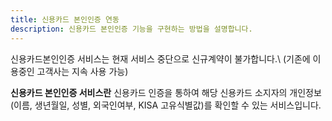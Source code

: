 ```yaml
---
title: 신용카드 본인인증 연동
description: 신용카드 본인인증 기능을 구현하는 방법을 설명합니다.
---
```



<Hint style="info">
신용카드본인인증 서비스는 현재 서비스 중단으로 신규계약이 불가합니다.\
(기존에 이용중인 고객사는 지속 사용 가능)

</Hint>

**신용카드 본인인증 서비스란** 신용카드 인증을 통하여 해당 신용카드 소지자의 개인정보(이름, 생년월일, 성별, 외국인여부, KISA 고유식별값)를 확인할 수 있는 서비스입니다.

<Figure
  src="/gitbook-assets/ko/image (260).png"
  caption="신용카드 본인인증 화면 예시"
/>
